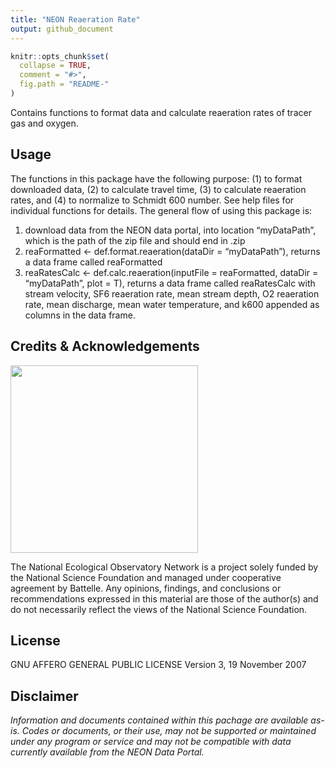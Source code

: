 ---
title: "NEON Reaeration Rate"
output: github_document
---

<!-- README.md is generated from README.Rmd. Please edit that file -->

```{r, echo = FALSE}
knitr::opts_chunk$set(
  collapse = TRUE,
  comment = "#>",
  fig.path = "README-"
)

```
<!-- ****** Description ****** -->

Contains functions to format data and calculate reaeration rates of tracer gas and oxygen.

<!-- ****** Usage ****** -->
## Usage
The functions in this package have the following purpose: (1) to format downloaded data, (2) to calculate travel time, (3) to calculate reaeration rates, and (4) to normalize to Schmidt 600 number. See help files for individual functions for details. The general flow of using this package is:

1. download data from the NEON data portal, into location "myDataPath", which is the path of the zip file and should end in .zip
2. reaFormatted <- def.format.reaeration(dataDir = "myDataPath"), returns a data frame called reaFormatted
3. reaRatesCalc <- def.calc.reaeration(inputFile = reaFormatted, dataDir = "myDataPath", plot = T), returns a data frame called reaRatesCalc with stream velocity, SF6 reaeration rate, mean stream depth, O2 reaeration rate, mean discharge, mean water temperature, and k600 appended as columns in the data frame.

<!-- ****** Acknowledgements ****** -->
## Credits & Acknowledgements

<!-- HTML tags to produce image, resize, add hyperlink. -->
<!-- ONLY WORKS WITH HTML or GITHUB documents -->
<a href="http://www.neonscience.org/">
<img src="logo.png" width="300px" />
</a>


<!-- Acknowledgements text -->
The National Ecological Observatory Network is a project solely funded by the National Science Foundation and managed under cooperative agreement by Battelle. Any opinions, findings, and conclusions or recommendations expressed in this material are those of the author(s) and do not necessarily reflect the views of the National Science Foundation.



<!-- ****** License ****** -->
## License

GNU AFFERO GENERAL PUBLIC LICENSE Version 3, 19 November 2007



<!-- ****** Disclaimer ****** -->
## Disclaimer

*Information and documents contained within this pachage are available as-is. Codes or documents, or their use, may not be supported or maintained under any program or service and may not be compatible with data currently available from the NEON Data Portal.*